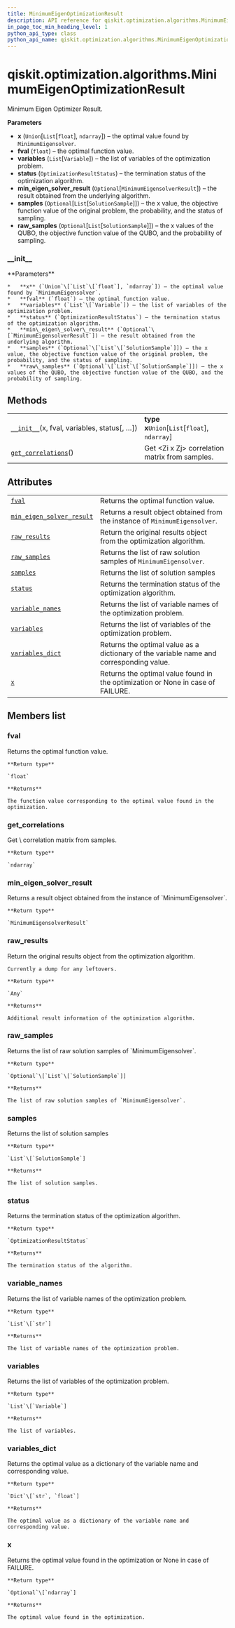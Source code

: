 ```yaml
---
title: MinimumEigenOptimizationResult
description: API reference for qiskit.optimization.algorithms.MinimumEigenOptimizationResult
in_page_toc_min_heading_level: 1
python_api_type: class
python_api_name: qiskit.optimization.algorithms.MinimumEigenOptimizationResult
---
```


# qiskit.optimization.algorithms.MinimumEigenOptimizationResult

<Class id="qiskit.optimization.algorithms.MinimumEigenOptimizationResult" isDedicatedPage={true} github="https://github.com/qiskit-community/qiskit-aqua/tree/stable/0.9/qiskit/optimization/algorithms/minimum_eigen_optimizer.py" signature="MinimumEigenOptimizationResult(x, fval, variables, status, samples=None, min_eigen_solver_result=None, raw_samples=None)" modifiers="class">
  Minimum Eigen Optimizer Result.

  **Parameters**

  *   **x** (`Union`\[`List`\[`float`], `ndarray`]) – the optimal value found by `MinimumEigensolver`.
  *   **fval** (`float`) – the optimal function value.
  *   **variables** (`List`\[`Variable`]) – the list of variables of the optimization problem.
  *   **status** (`OptimizationResultStatus`) – the termination status of the optimization algorithm.
  *   **min\_eigen\_solver\_result** (`Optional`\[`MinimumEigensolverResult`]) – the result obtained from the underlying algorithm.
  *   **samples** (`Optional`\[`List`\[`SolutionSample`]]) – the x value, the objective function value of the original problem, the probability, and the status of sampling.
  *   **raw\_samples** (`Optional`\[`List`\[`SolutionSample`]]) – the x values of the QUBO, the objective function value of the QUBO, and the probability of sampling.

  ### \_\_init\_\_

  <Function id="qiskit.optimization.algorithms.MinimumEigenOptimizationResult.__init__" signature="__init__(x, fval, variables, status, samples=None, min_eigen_solver_result=None, raw_samples=None)">
    **Parameters**

    *   **x** (`Union`\[`List`\[`float`], `ndarray`]) – the optimal value found by `MinimumEigensolver`.
    *   **fval** (`float`) – the optimal function value.
    *   **variables** (`List`\[`Variable`]) – the list of variables of the optimization problem.
    *   **status** (`OptimizationResultStatus`) – the termination status of the optimization algorithm.
    *   **min\_eigen\_solver\_result** (`Optional`\[`MinimumEigensolverResult`]) – the result obtained from the underlying algorithm.
    *   **samples** (`Optional`\[`List`\[`SolutionSample`]]) – the x value, the objective function value of the original problem, the probability, and the status of sampling.
    *   **raw\_samples** (`Optional`\[`List`\[`SolutionSample`]]) – the x values of the QUBO, the objective function value of the QUBO, and the probability of sampling.
  </Function>

  ## Methods

  |                                                                                                                                                                                                  |                                                 |
  | ------------------------------------------------------------------------------------------------------------------------------------------------------------------------------------------------ | ----------------------------------------------- |
  | [`__init__`](#qiskit.optimization.algorithms.MinimumEigenOptimizationResult.__init__ "qiskit.optimization.algorithms.MinimumEigenOptimizationResult.__init__")(x, fval, variables, status\[, …]) | **type x**`Union`\[`List`\[`float`], `ndarray`] |
  | [`get_correlations`](#qiskit.optimization.algorithms.MinimumEigenOptimizationResult.get_correlations "qiskit.optimization.algorithms.MinimumEigenOptimizationResult.get_correlations")()         | Get \<Zi x Zj> correlation matrix from samples. |

  ## Attributes

  |                                                                                                                                                                                                             |                                                                                         |
  | ----------------------------------------------------------------------------------------------------------------------------------------------------------------------------------------------------------- | --------------------------------------------------------------------------------------- |
  | [`fval`](#qiskit.optimization.algorithms.MinimumEigenOptimizationResult.fval "qiskit.optimization.algorithms.MinimumEigenOptimizationResult.fval")                                                          | Returns the optimal function value.                                                     |
  | [`min_eigen_solver_result`](#qiskit.optimization.algorithms.MinimumEigenOptimizationResult.min_eigen_solver_result "qiskit.optimization.algorithms.MinimumEigenOptimizationResult.min_eigen_solver_result") | Returns a result object obtained from the instance of `MinimumEigensolver`.             |
  | [`raw_results`](#qiskit.optimization.algorithms.MinimumEigenOptimizationResult.raw_results "qiskit.optimization.algorithms.MinimumEigenOptimizationResult.raw_results")                                     | Return the original results object from the optimization algorithm.                     |
  | [`raw_samples`](#qiskit.optimization.algorithms.MinimumEigenOptimizationResult.raw_samples "qiskit.optimization.algorithms.MinimumEigenOptimizationResult.raw_samples")                                     | Returns the list of raw solution samples of `MinimumEigensolver`.                       |
  | [`samples`](#qiskit.optimization.algorithms.MinimumEigenOptimizationResult.samples "qiskit.optimization.algorithms.MinimumEigenOptimizationResult.samples")                                                 | Returns the list of solution samples                                                    |
  | [`status`](#qiskit.optimization.algorithms.MinimumEigenOptimizationResult.status "qiskit.optimization.algorithms.MinimumEigenOptimizationResult.status")                                                    | Returns the termination status of the optimization algorithm.                           |
  | [`variable_names`](#qiskit.optimization.algorithms.MinimumEigenOptimizationResult.variable_names "qiskit.optimization.algorithms.MinimumEigenOptimizationResult.variable_names")                            | Returns the list of variable names of the optimization problem.                         |
  | [`variables`](#qiskit.optimization.algorithms.MinimumEigenOptimizationResult.variables "qiskit.optimization.algorithms.MinimumEigenOptimizationResult.variables")                                           | Returns the list of variables of the optimization problem.                              |
  | [`variables_dict`](#qiskit.optimization.algorithms.MinimumEigenOptimizationResult.variables_dict "qiskit.optimization.algorithms.MinimumEigenOptimizationResult.variables_dict")                            | Returns the optimal value as a dictionary of the variable name and corresponding value. |
  | [`x`](#qiskit.optimization.algorithms.MinimumEigenOptimizationResult.x "qiskit.optimization.algorithms.MinimumEigenOptimizationResult.x")                                                                   | Returns the optimal value found in the optimization or None in case of FAILURE.         |

  ## Members list

  ### fval

  <Attribute id="qiskit.optimization.algorithms.MinimumEigenOptimizationResult.fval">
    Returns the optimal function value.

    **Return type**

    `float`

    **Returns**

    The function value corresponding to the optimal value found in the optimization.
  </Attribute>

  ### get\_correlations

  <Function id="qiskit.optimization.algorithms.MinimumEigenOptimizationResult.get_correlations" signature="get_correlations()">
    Get \<Zi x Zj> correlation matrix from samples.

    **Return type**

    `ndarray`
  </Function>

  ### min\_eigen\_solver\_result

  <Attribute id="qiskit.optimization.algorithms.MinimumEigenOptimizationResult.min_eigen_solver_result">
    Returns a result object obtained from the instance of `MinimumEigensolver`.

    **Return type**

    `MinimumEigensolverResult`
  </Attribute>

  ### raw\_results

  <Attribute id="qiskit.optimization.algorithms.MinimumEigenOptimizationResult.raw_results">
    Return the original results object from the optimization algorithm.

    Currently a dump for any leftovers.

    **Return type**

    `Any`

    **Returns**

    Additional result information of the optimization algorithm.
  </Attribute>

  ### raw\_samples

  <Attribute id="qiskit.optimization.algorithms.MinimumEigenOptimizationResult.raw_samples">
    Returns the list of raw solution samples of `MinimumEigensolver`.

    **Return type**

    `Optional`\[`List`\[`SolutionSample`]]

    **Returns**

    The list of raw solution samples of `MinimumEigensolver`.
  </Attribute>

  ### samples

  <Attribute id="qiskit.optimization.algorithms.MinimumEigenOptimizationResult.samples">
    Returns the list of solution samples

    **Return type**

    `List`\[`SolutionSample`]

    **Returns**

    The list of solution samples.
  </Attribute>

  ### status

  <Attribute id="qiskit.optimization.algorithms.MinimumEigenOptimizationResult.status">
    Returns the termination status of the optimization algorithm.

    **Return type**

    `OptimizationResultStatus`

    **Returns**

    The termination status of the algorithm.
  </Attribute>

  ### variable\_names

  <Attribute id="qiskit.optimization.algorithms.MinimumEigenOptimizationResult.variable_names">
    Returns the list of variable names of the optimization problem.

    **Return type**

    `List`\[`str`]

    **Returns**

    The list of variable names of the optimization problem.
  </Attribute>

  ### variables

  <Attribute id="qiskit.optimization.algorithms.MinimumEigenOptimizationResult.variables">
    Returns the list of variables of the optimization problem.

    **Return type**

    `List`\[`Variable`]

    **Returns**

    The list of variables.
  </Attribute>

  ### variables\_dict

  <Attribute id="qiskit.optimization.algorithms.MinimumEigenOptimizationResult.variables_dict">
    Returns the optimal value as a dictionary of the variable name and corresponding value.

    **Return type**

    `Dict`\[`str`, `float`]

    **Returns**

    The optimal value as a dictionary of the variable name and corresponding value.
  </Attribute>

  ### x

  <Attribute id="qiskit.optimization.algorithms.MinimumEigenOptimizationResult.x">
    Returns the optimal value found in the optimization or None in case of FAILURE.

    **Return type**

    `Optional`\[`ndarray`]

    **Returns**

    The optimal value found in the optimization.
  </Attribute>
</Class>

